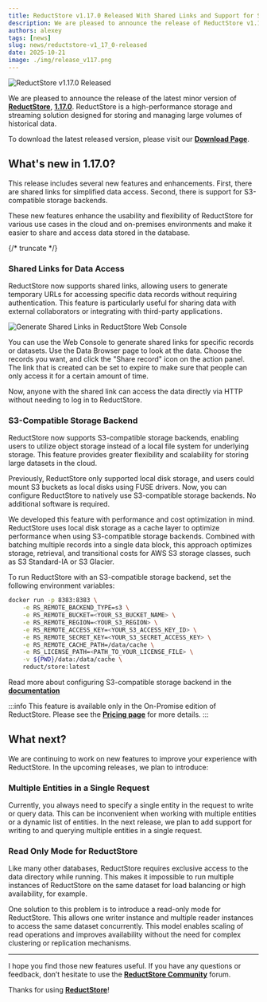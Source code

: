 ```yaml
---
title: ReductStore v1.17.0 Released With Shared Links and Support for S3 Storage Backend
description: We are pleased to announce the release of ReductStore v1.17.0, which introduces shared links for data access and support for S3-compatible storage backends.
authors: alexey
tags: [news]
slug: news/reductstore-v1_17_0-released
date: 2025-10-21
image: ./img/release_v117.png
---
```


![ReductStore v1.17.0 Released](./img/release_v117.png)

We are pleased to announce the release of the latest minor version of [**ReductStore**](/), [**1.17.0**](https://github.com/reductstore/reductstore/releases/tag/v1.17.0). ReductStore is a high-performance storage and streaming solution designed for storing and managing large volumes of historical data.

To download the latest released version, please visit our [**Download Page**](/download).

## What's new in 1.17.0?

This release includes several new features and enhancements. First, there are shared links for simplified data access. Second, there is support for S3-compatible storage backends.

These new features enhance the usability and flexibility of ReductStore for various use cases in the cloud and on-premises environments and make it easier to share and access data stored in the database.

{/* truncate */}

### Shared Links for Data Access

ReductStore now supports shared links, allowing users to generate temporary URLs for accessing specific data records without requiring authentication.
This feature is particularly useful for sharing data with external collaborators or integrating with third-party applications.

![Generate Shared Links in ReductStore Web Console](./img/shared-link.webp)

You can use the Web Console to generate shared links for specific records or datasets.
Use the Data Browser page to look at the data. Choose the records you want, and click the "Share record" icon on the action panel.
The link that is created can be set to expire to make sure that people can only access it for a certain amount of time.

Now, anyone with the shared link can access the data directly via HTTP without needing to log in to ReductStore.

### S3-Compatible Storage Backend

ReductStore now supports S3-compatible storage backends, enabling users to utilize object storage instead of a local file system for underlying storage.
This feature provides greater flexibility and scalability for storing large datasets in the cloud.

Previously, ReductStore only supported local disk storage, and users could mount S3 buckets as local disks using FUSE drivers.
Now, you can configure ReductStore to natively use S3-compatible storage backends. No additional software is required.

We developed this feature with performance and cost optimization in mind.
ReductStore uses local disk storage as a cache layer to optimize performance when using S3-compatible storage backends.
Combined with batching multiple records into a single data block, this approach optimizes storage, retrieval, and transitional costs for AWS S3 storage classes, such as S3 Standard-IA or S3 Glacier.

To run ReductStore with an S3-compatible storage backend, set the following environment variables:

```bash
docker run -p 8383:8383 \
    -e RS_REMOTE_BACKEND_TYPE=s3 \
    -e RS_REMOTE_BUCKET=<YOUR_S3_BUCKET_NAME> \
    -e RS_REMOTE_REGION=<YOUR_S3_REGION> \
    -e RS_REMOTE_ACCESS_KEY=<YOUR_S3_ACCESS_KEY_ID> \
    -e RS_REMOTE_SECRET_KEY=<YOUR_S3_SECRET_ACCESS_KEY> \
    -e RS_REMOTE_CACHE_PATH=/data/cache \
    -e RS_LICENSE_PATH=<PATH_TO_YOUR_LICENSE_FILE> \
    -v ${PWD}/data:/data/cache \
    reduct/store:latest
```

Read more about configuring S3-compatible storage backend in the [**documentation**](/docs/configuration#remote-backend-settings)

:::info
This feature is available only in the On-Promise edition of ReductStore. Please see the **[Pricing page](/pricing)** for more details.
:::

## What next?

We are continuing to work on new features to improve your experience with ReductStore.
In the upcoming releases, we plan to introduce:

### Multiple Entities in a Single Request

Currently, you always need to specify a single entity in the request to write or query data.
This can be inconvenient when working with multiple entities or a dynamic list of entities.
In the next release, we plan to add support for writing to and querying multiple entities in a single request.

### Read Only Mode for ReductStore

Like many other databases, ReductStore requires exclusive access to the data directory while running.
This makes it impossible to run multiple instances of ReductStore on the same dataset for load balancing or high availability, for example.

One solution to this problem is to introduce a read-only mode for ReductStore. This allows one writer instance and multiple reader instances to access the same dataset concurrently.
This model enables scaling of read operations and improves availability without the need for complex clustering or replication mechanisms.

---

I hope you find those new features useful. If you have any questions or feedback, don’t hesitate to use the [**ReductStore Community**](https://community.reduct.store/signup) forum.

Thanks for using [**ReductStore**](/)!
